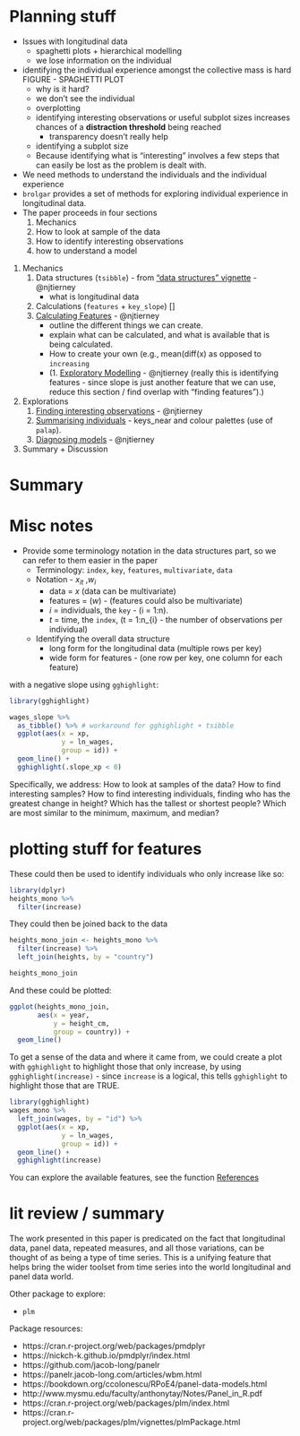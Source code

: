 # Planning stuff

  * Issues with longitudinal data
    * spaghetti plots + hierarchical modelling
    * we lose information on the individual
  * identifying the individual experience amongst the collective mass is hard FIGURE - SPAGHETTI PLOT
    * why is it hard?
    * we don't see the individual
    * overplotting
    * identifying interesting observations or useful subplot sizes increases chances of a **distraction threshold** being reached
      * transparency doesn't really help
    * identifying a subplot size
    * Because identifying what is "interesting" involves a few steps that can easily be lost as the problem is dealt with.
* We need methods to understand the individuals and the individual experience
* `brolgar` provides a set of methods for exploring individual experience in 
  longitudinal data.
* The paper proceeds in four sections
  1. Mechanics
  1. How to look at sample of the data
  1. How to identify interesting observations
  1. how to understand a model
1. Mechanics
    1. Data structures (`tsibble`) - from ["data structures" vignette](http://brolgar.njtierney.com/articles/longitudinal-data-structures.html) - @njtierney 
        - what is longitudinal data
    1. Calculations (`features` + `key_slope`) []
    1. [Calculating Features](http://brolgar.njtierney.com/articles/finding-features.html) - @njtierney 
       - outline the different things we can create.
       - explain what can be calculated, and what is available that is being calculated.
       - How to create your own (e.g., mean(diff(x) as opposed to `increasing`
       - (1. [Exploratory Modelling](http://brolgar.njtierney.com/articles/exploratory-modelling.html) - @njtierney (really this is identifying features - since slope is just another feature that we can use, reduce this section / find overlap with "finding features").)
1. Explorations
    1. [Finding interesting observations](http://brolgar.njtierney.com/articles/id-interesting-obs.html) - @njtierney 
    1. [Summarising individuals]() - keys_near and colour palettes (use of `palap`).
    1. [Diagnosing models](http://brolgar.njtierney.com/articles/mixed-effects-models.html) - @njtierney 
1. Summary + Discussion

# Summary

# Misc notes

- Provide some terminology notation in the data structures part, so we can refer to them easier in the paper
  - Terminology: `index`, `key`, `features`, `multivariate`, `data`
  - Notation - $x_{it}$ ,$w_i$
      - data = $x$ (data can be multivariate)
      - features = ($w$) - (features could also be multivariate)
      - $i$ = individuals, the `key` - (i = 1:n).
      - $t$ = time, the `index`, (t = 1:n_{i} - the number of observations per individual) 
  - Identifying the overall data structure
     - long form for the longitudinal data (multiple rows per key)
     - wide form for features - (one row per key, one column for each feature)

 with a negative slope using `gghighlight`:

```r
library(gghighlight)

wages_slope %>% 
  as_tibble() %>% # workaround for gghighlight + tsibble
  ggplot(aes(x = xp, 
             y = ln_wages, 
             group = id)) + 
  geom_line() +
  gghighlight(.slope_xp < 0)
```


Specifically, we address: How to look at samples of the data? How to find interesting samples? How to find interesting individuals, finding who has the greatest change in height? Which has the tallest or shortest people? Which are most similar to the minimum, maximum, and median?


# plotting stuff for features

These could then be used to identify individuals who only increase like so:

```r
library(dplyr)
heights_mono %>%
  filter(increase)
```

They could then be joined back to the data

```r
heights_mono_join <- heights_mono %>%
  filter(increase) %>%
  left_join(heights, by = "country")

heights_mono_join
```

And these could be plotted:

```r
ggplot(heights_mono_join,
       aes(x = year,
           y = height_cm,
           group = country)) + 
  geom_line()
```

To get a sense of the data and where it came from, we could create a plot with `gghighlight` to highlight those that only increase, by using `gghighlight(increase)` - since `increase` is a logical, this tells `gghighlight` to highlight those that are TRUE. 

```r
library(gghighlight)
wages_mono %>%
  left_join(wages, by = "id") %>%
  ggplot(aes(x = xp,
             y = ln_wages,
             group = id)) +
  geom_line() + 
  gghighlight(increase)
```

You can explore the available features, see the function [References](http://brolgar.njtierney.com/reference/index.html)


# lit review / summary


The work presented in this paper is predicated on the fact that longitudinal data, panel data, repeated measures, and all those variations, can be thought of as being a type of time series. This is a unifying feature that helps bring the wider toolset from time series into the world longitudinal and panel data world.


Other package to explore: 

- `plm`

Package resources: 

- https://cran.r-project.org/web/packages/pmdplyr
- https://nickch-k.github.io/pmdplyr/index.html
- https://github.com/jacob-long/panelr
- https://panelr.jacob-long.com/articles/wbm.html
- https://bookdown.org/ccolonescu/RPoE4/panel-data-models.html
- http://www.mysmu.edu/faculty/anthonytay/Notes/Panel_in_R.pdf
- https://cran.r-project.org/web/packages/plm/index.html
- https://cran.r-project.org/web/packages/plm/vignettes/plmPackage.html
